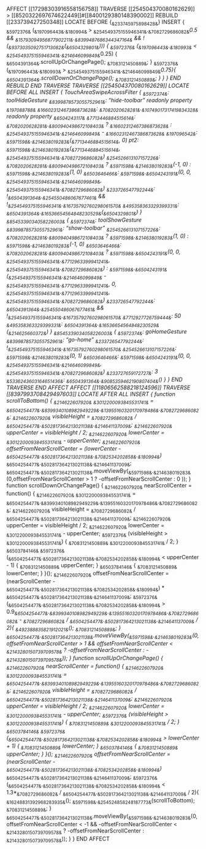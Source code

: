 AFFECT [[17298303916558156758]]
TRAVERSE [[254504370080162629]] > [[8520322697674622449]]#[[8400129380148390002]] 
    REBUILD [[233739427250348]] 
        LOCATE BEFORE {~&233745975898428&~}
            INSERT {
                ~&5972376&~ (~&197096443&~.~&180994&~ > ~&254549375155946341&~.~&7082729686082&~*0.5 && ~&15793094956877902211&~.~&8399487686344347164&~ && !(~&9373035092751713082&~(~&6504329801&~))) {
                    ~&5972376&~ (~&197096443&~.~&180993&~ < ~&254549375155946341&~.~&214646099849&~*0.25) {
                        ~&6504391364&~.scrollUpOrChangePage();
                        ~&7083121450889&~;
                    }
                    ~&5972376&~ (~&197096443&~.~&180993&~ > ~&254549375155946341&~.~&214646099849&~*0.75){
                        ~&6504391364&~.scrollDownOrChangePage();
                        ~&7083121450889&~;
                    }
                }
            }
    END REBUILD
END TRAVERSE
        TRAVERSE [[254504370080162629]]
  		LOCATE BEFORE ALL
		INSERT {
                TouchAreaSwipeAcrossFilter {
                    ~&5972374&~: toolHideGesture
                    ~&8399878573055752961&~: "hide-toolbar"
                    readonly property ~&197088788&~ ~&16602312467386873628&~: ~&7082020628281&~.~&10749017317419834328&~
                    readonly property ~&6504243117&~ ~&7713446884515614&~: ~&7082020628281&~.~&800940498672108403&~ ? ~&16602312467386873628&~ : ~&254549375155946341&~.~&214646099849&~ - ~&16602312467386873628&~
                    ~&197096542&~: ~&5971598&~.~&214638019283&~(~&7713446884515614&~, 0)
                    pt2: ~&5971598&~.~&214638019283&~(~&7713446884515614&~, ~&254549375155946341&~.~&7082729686082&~)
                    ~&254526613107157226&~: ~&7082020628281&~.~&800940498672108403&~ ? ~&5971598&~.~&214638019283&~(-1, 0) : ~&5971598&~.~&214638019283&~(1, 0)
                    ~&6503646466&~: ~&5971598&~.~&6504243191&~(0, 0, ~&254549375155946341&~.~&214646099849&~, ~&254549375155946341&~.~&7082729686082&~)
                    ~&233726547792244&~: !~&6504391364&~.~&254550486067677461&~ && !~&254549375155946341&~.~&16735792760298061570&~
                    ~&495358363329399331&~: ~&6504391364&~.~&16536654564848230529&~(~&6504329801&~)
                }
                ~&8545339034058226003&~ {
                    ~&5972374&~: toolShowGesture
                    ~&8399878573055752961&~: "show-toolbar"
                    ~&254526613107157226&~: ~&7082020628281&~.~&800940498672108403&~ ? ~&5971598&~.~&214638019283&~(1, 0) : ~&5971598&~.~&214638019283&~(-1, 0)
                    ~&6503646466&~: ~&7082020628281&~.~&800940498672108403&~
                        ? ~&5971598&~.~&6504243191&~(0, 0, ~&254549375155946341&~.~&7712963399941241&~, ~&254549375155946341&~.~&7082729686082&~)
                        : ~&5971598&~.~&6504243191&~(~&254549375155946341&~.~&214646099849&~ - ~&254549375155946341&~.~&7712963399941241&~, 0, ~&254549375155946341&~.~&7712963399941241&~, ~&254549375155946341&~.~&7082729686082&~)
                    ~&233726547792244&~: ~&6504391364&~.~&254550486067677461&~ && !~&254549375155946341&~.~&16735792760298061570&~ 
                    ~&7712927726759444&~: 50
                    ~&495358363329399331&~: ~&6504391364&~.~&16536654564848230529&~(~&214625660372&~)
                }
                ~&8545339034058226003&~ {
                    ~&5972374&~: goHomeGesture
                    ~&8399878573055752961&~: "go-home"
                    ~&233726547792244&~: !~&254549375155946341&~.~&16735792760298061570&~
                    ~&254526613107157226&~: ~&5971598&~.~&214638019283&~(0, 1)
                    ~&6503646466&~: ~&5971598&~.~&6504243191&~(0, 0, ~&254549375155946341&~.~&214646099849&~, ~&254549375155946341&~.~&7082729686082&~)
                    ~&233727659172727&~: 3
                    ~&5336243603164651436&~: ~&6504391364&~.~&9085359462190807404&~()
                }
		}
	END TRAVERSE
END AFFECT
AFFECT [[11806562588218124596]]
	TRAVERSE [[8397993708429497603]]
		LOCATE AFTER ALL
			INSERT {
                    function scrollToBottom() {
                        ~&214622607920&~ ~&3012200093845531741&~ = ~&6504254477&~.~&8399340108982949229&~.~&13955160320170978486&~.~&7082729686082&~;
                        ~&214622607920&~ visibleHeight = ~&7082729686082&~ / ~&6504254477&~.~&502817364213021138&~.~&214641137009&~;
                        ~&214622607920&~ upperCenter = visibleHeight / 2;
                        ~&214622607920&~ lowerCenter = ~&3012200093845531741&~ - upperCenter;
                        ~&214622607920&~ offsetFromNearScrollCenter = (lowerCenter - ~&6504254477&~.~&502817364213021138&~.~&7082534202858&~.~&180994&~) * ~&6504254477&~.~&502817364213021138&~.~&214641137009&~;
                        ~&6504254477&~.~&502817364213021138&~.moveViewBy(~&5971598&~.~&214638019283&~(0,offsetFromNearScrollCenter > 1 ? -offsetFromNearScrollCenter : 0 ));
                    }
                    function scrollDownOrChangePage() {
                        ~&214622607920&~ nearScrollCenter = function() {
                            ~&214622607920&~ ~&3012200093845531741&~ = ~&6504254477&~.~&8399340108982949229&~.~&13955160320170978486&~.~&7082729686082&~;
                            ~&214622607920&~ visibleHeight = ~&7082729686082&~ / ~&6504254477&~.~&502817364213021138&~.~&214641137009&~;
                            ~&214622607920&~ upperCenter = visibleHeight / 2;
                            ~&214622607920&~ lowerCenter = ~&3012200093845531741&~ - upperCenter;
                            ~&5972376&~ (visibleHeight > ~&3012200093845531741&~) {
                                ~&7083121450889&~ ~&3012200093845531741&~ / 2;
                            } ~&6503784146&~ ~&5972376&~ (~&6504254477&~.~&502817364213021138&~.~&7082534202858&~.~&180994&~ < upperCenter - 1) {
                                ~&7083121450889&~ upperCenter;
                            } ~&6503784146&~ {
                                ~&7083121450889&~ lowerCenter;
                            }
                            }();
                        ~&214622607920&~ offsetFromNearScrollCenter = (nearScrollCenter - ~&6504254477&~.~&502817364213021138&~.~&7082534202858&~.~&180994&~) * ~&6504254477&~.~&502817364213021138&~.~&214641137009&~;
                        ~&5972376&~(~&6504254477&~.~&502817364213021138&~.~&7082534202858&~.~&180994&~ > 0.9*~&6504254477&~.~&8399340108982949229&~.~&13955160320170978486&~.~&7082729686082&~ - ~&7082729686082&~ / ~&6504254477&~.~&502817364213021138&~.~&214641137009&~ / 2){
                            ~&492388835821912021&~();
                            ~&7083121450889&~;
                        }
                        ~&6504254477&~.~&502817364213021138&~.moveViewBy(~&5971598&~.~&214638019283&~(0, offsetFromNearScrollCenter > 1 && offsetFromNearScrollCenter < ~&2143280150739709578&~ ? -offsetFromNearScrollCenter : -~&2143280150739709578&~));
                    }
                    function scrollUpOrChangePage() {
                        ~&214622607920&~ nearScrollCenter = function() {
                            ~&214622607920&~ ~&3012200093845531741&~ = ~&6504254477&~.~&8399340108982949229&~.~&13955160320170978486&~.~&7082729686082&~;
                            ~&214622607920&~ visibleHeight = ~&7082729686082&~ / ~&6504254477&~.~&502817364213021138&~.~&214641137009&~;
                            ~&214622607920&~ upperCenter = visibleHeight / 2;
                            ~&214622607920&~ lowerCenter = ~&3012200093845531741&~ - upperCenter;
                            ~&5972376&~ (visibleHeight > ~&3012200093845531741&~) {
                                ~&7083121450889&~ ~&3012200093845531741&~ / 2;
                            } ~&6503784146&~ ~&5972376&~ (~&6504254477&~.~&502817364213021138&~.~&7082534202858&~.~&180994&~ > lowerCenter + 1) {
                                ~&7083121450889&~ lowerCenter;
                            } ~&6503784146&~ {
                                ~&7083121450889&~ upperCenter;
                            }
                        }();
                        ~&214622607920&~ offsetFromNearScrollCenter = (nearScrollCenter - ~&6504254477&~.~&502817364213021138&~.~&7082534202858&~.~&180994&~) * ~&6504254477&~.~&502817364213021138&~.~&214641137009&~;
                        ~&5972376&~(~&6504254477&~.~&502817364213021138&~.~&7082534202858&~.~&180994&~ < 1.3*~&7082729686082&~ / ~&6504254477&~.~&502817364213021138&~.~&214641137009&~ / 2){
                            ~&16248831392968283935&~();
                            ~&5971598&~.~&254524858248187773&~(scrollToBottom);
                            ~&7083121450889&~;
                        }
                        ~&6504254477&~.~&502817364213021138&~.moveViewBy(~&5971598&~.~&214638019283&~(0, offsetFromNearScrollCenter < -1 && -offsetFromNearScrollCenter < ~&2143280150739709578&~ ? -offsetFromNearScrollCenter : ~&2143280150739709578&~));
                    }
}
END AFFECT
